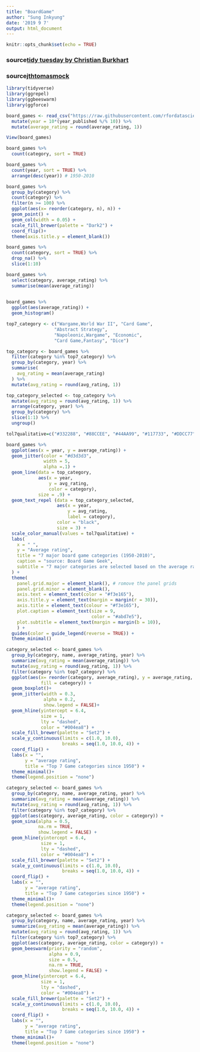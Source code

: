 ```yaml
---
title: "BoardGame"
author: "Sung Inkyung"
date: '2019 9 7'
output: html_document
---
```


```r
knitr::opts_chunk$set(echo = TRUE)
```
### source[tidy tuesday by Christian Burkhart](https://github.com/ch-bu/tidytuesday/blob/master/2019-03-12/board_games.R)
### source[jthtomasmock](https://jthomasmock.github.io/nfl_plotting_cookbook/)
```r
library(tidyverse)
library(ggrepel)
library(ggbeeswarm)
library(ggforce)
```

```r
board_games <- read_csv("https://raw.githubusercontent.com/rfordatascience/tidytuesday/master/data/2019/2019-03-12/board_games.csv") %>% 
  mutate(year = 10*(year_published %/% 10)) %>% 
  mutate(average_rating = round(average_rating, 1))

View(board_games)
```

```r
board_games %>% 
  count(category, sort = TRUE) 

board_games %>% 
  count(year, sort = TRUE) %>% 
  arrange(desc(year)) # 1950-2010

board_games %>% 
  group_by(category) %>% 
  count(category) %>% 
  filter(n >= 100) %>% 
  ggplot(aes(x= reorder(category, n), n)) +
  geom_point() +
  geom_col(width = 0.05) +
  scale_fill_brewer(palette = "Dark2") +
  coord_flip()+
  theme(axis.title.y = element_blank())

board_games %>%
  count(category, sort = TRUE) %>%
  drop_na() %>%
  slice(1:10)

board_games %>% 
  select(category, average_rating) %>% 
  summarise(mean(average_rating))
  

board_games %>% 
  ggplot(aes(average_rating)) +
  geom_histogram()
```

```r
top7_category <- c("Wargame,World War II", "Card Game", 
                  "Abstract Strategy", 
                  "Napoleonic,Wargame", "Economic", 
                  "Card Game,Fantasy", "Dice")

top_category <- board_games %>%
  filter(category %in% top7_category) %>%
  group_by(category, year) %>%
  summarise(
    avg_rating = mean(average_rating)
  ) %>% 
  mutate(avg_rating = round(avg_rating, 1))

top_category_selected <- top_category %>%
  mutate(avg_rating = round(avg_rating, 1)) %>% 
  arrange(category, year) %>%
  group_by(category) %>%
  slice(1:1) %>%
  ungroup()

```

```r
tol7qualitative=c("#332288", "#88CCEE", "#44AA99", "#117733", "#DDCC77", "#CC6677","#AA4499")

board_games %>%
  ggplot(aes(x = year, y = average_rating)) +
  geom_jitter(color = "#d3d3d3",
              width = 5,
              alpha =.1) +
  geom_line(data = top_category,
            aes(x = year, 
                y = avg_rating,
                color = category), 
            size = .9) +
  geom_text_repel (data = top_category_selected,
                   aes(x = year, 
                       y = avg_rating, 
                       label = category), 
                   color = "black",
                   size = 3) +
  scale_color_manual(values = tol7qualitative) +
  labs(
    x = " ",
    y = "Average rating",
    title = "7 major board game categories (1950-2010)",
    caption = "source: Board Game Geek",
    subtitle = "7 major categories are selected based on the average rating since 1950.\nThe gray points represent the average rating of all board games.\nThe color lines represent the average rating of each category per year."
  ) +
  theme(
    panel.grid.major = element_blank(), # romove the panel grids
    panel.grid.minor = element_blank(),
    axis.text = element_text(color = "#f3e165"),
    axis.title.y = element_text(margin = margin(r = 30)),
    axis.title = element_text(colour = "#f3e165"),
    plot.caption = element_text(size = 9,
                                color = "#abd7e5"),
    plot.subtitle = element_text(margin = margin(b = 10)),
    ) +
  guides(color = guide_legend(reverse = TRUE)) +
  theme_minimal() 

```
```r
category_selected <- board_games %>% 
  group_by(category, name, average_rating, year) %>% 
  summarize(avg_rating = mean(average_rating)) %>% 
  mutate(avg_rating = round(avg_rating, 1)) %>%
  filter(category %in% top7_category) %>% 
  ggplot(aes(x= reorder(category, average_rating), y = average_rating, 
             fill = category)) +
  geom_boxplot()+
  geom_jitter(width = 0.3,
              alpha = 0.2,
              show.legend = FALSE)+
  geom_hline(yintercept = 6.4,
             size = 1,
             lty = "dashed",
             color = "#004ea8") +
  scale_fill_brewer(palette = "Set2") +
  scale_y_continuous(limits = c(1.0, 10.0),
                     breaks = seq(1.0, 10.0, 4)) +
  coord_flip() +
  labs(x = "",
       y = "average rating",
       title = "Top 7 Game categories since 1950") +
  theme_minimal()+
  theme(legend.position = "none")
```
```r
category_selected <- board_games %>% 
  group_by(category, name, average_rating, year) %>% 
  summarize(avg_rating = mean(average_rating)) %>% 
  mutate(avg_rating = round(avg_rating, 1)) %>%
  filter(category %in% top7_category) %>% 
  ggplot(aes(category, average_rating, color = category)) +
  geom_sina(alpha = 0.5,
            na.rm = TRUE,
            show.legend = FALSE) +
  geom_hline(yintercept = 6.4,
             size = 1,
             lty = "dashed",
             color = "#004ea8") +
  scale_fill_brewer(palette = "Set2") +
  scale_y_continuous(limits = c(1.0, 10.0),
                     breaks = seq(1.0, 10.0, 4)) +
  coord_flip() +
  labs(x = "",
       y = "average rating",
       title = "Top 7 Game categories since 1950") +
  theme_minimal()+
  theme(legend.position = "none")
```
```r
category_selected <- board_games %>% 
  group_by(category, name, average_rating, year) %>% 
  summarize(avg_rating = mean(average_rating)) %>% 
  mutate(avg_rating = round(avg_rating, 1)) %>%
  filter(category %in% top7_category) %>% 
  ggplot(aes(category, average_rating, color = category)) +
  geom_beeswarm(priority = "random",
                alpha = 0.9,
                size = 0.5,
                na.rm = TRUE,
                show.legend = FALSE) +
  geom_hline(yintercept = 6.4,
             size = 1,
             lty = "dashed",
             color = "#004ea8") +
  scale_fill_brewer(palette = "Set2") +
  scale_y_continuous(limits = c(1.0, 10.0),
                     breaks = seq(1.0, 10.0, 4)) +
  coord_flip() +
  labs(x = "",
       y = "average rating",
       title = "Top 7 Game categories since 1950") +
  theme_minimal()+
  theme(legend.position = "none")
```
